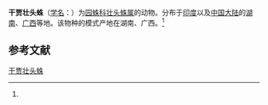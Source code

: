 {{Speciesbox
| name = 干贾壮头蛛
| status = 
| status_system = 
| image = 
| genus = Chorizopes
| species = khanjanes
| authority = (Tikader, 1965)<ref name='id13595'>{{cite web| url =http://www.bioinfo.cn/db05/BjdwSpecies.php?action=view&id=13595| title =干贾壮头蛛| work =《中国动物物种编目数据库》| publisher =中国科学院微生物研究所| author =中国科学院动物研究所| accessdate =2009-04-28| deadurl =yes| archiveurl =https://web.archive.org/web/20160305004448/http://www.bioinfo.cn/db05/BjdwSpecies.php?action=view&id=13595| archivedate =2016-03-05}}</ref>
}}

'''干贾壮头蛛'''（[[学名|学名]]：{{lang|la|''Chorizopes khanjanes''}}）为[[园蛛科|园蛛科]][[壮头蛛属|壮头蛛属]]的动物。分布于[[印度|印度]]以及[[中国大陆|中国大陆]]的[[湖南|湖南]]、[[广西|广西]]等地。该物种的模式产地在湖南、广西。<ref name='id13595'/>

== 参考文献 ==
{{reflist}}

{{Wikispecies|Chorizopes khanjanes}}
{{Taxonbar|from=Q2105579}}

[[Category:壮头蛛属|干贾壮头蛛]]


{{蜘蛛小作品}}